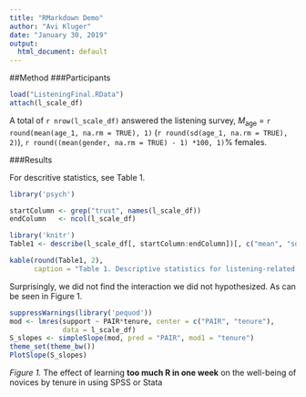 ```yaml
---
title: "RMarkdown Demo"
author: "Avi Kluger"
date: "January 30, 2019"
output:
  html_document: default
---
```

##Method
###Participants

```r
load("ListeningFinal.RData")
attach(l_scale_df)
```
A total of `r nrow(l_scale_df)` answered the listening survey, *M*~age~ = `r round(mean(age_1, na.rm = TRUE), 1)` (`r round(sd(age_1, na.rm = TRUE), 2)`), `r round((mean(gender, na.rm = TRUE) - 1) *100, 1)`% females.

###Results

For descritive statistics, see Table 1.

```r
library('psych')

startColumn <- grep("trust", names(l_scale_df))
endColumn   <- ncol(l_scale_df)

library('knitr')
Table1 <- describe(l_scale_df[, startColumn:endColumn])[, c("mean", "sd", "skew", "kurtosis")]

kable(round(Table1, 2), 
      caption = "Table 1. Descriptive statistics for listening-related scales")
```

Surprisingly, we did not find the interaction we did not hypothesized.  As can be seen in Figure 1.

```r
suppressWarnings(library('pequod'))
mod <- lmres(support ~ PAIR*tenure, center = c("PAIR", "tenure"), 
             data = l_scale_df)
S_slopes <- simpleSlope(mod, pred = "PAIR", mod1 = "tenure")
theme_set(theme_bw())
PlotSlope(S_slopes)
```

*Figure 1.* The effect of learning **too much R in one week** on the well-being of novices by tenure in using SPSS or Stata


